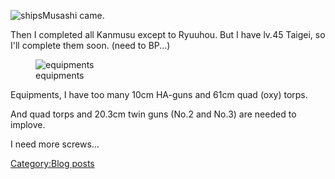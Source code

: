 [[File:2017-06-02ship.jpg|thumb|left|ships]]Musashi came.

Then I completed all Kanmusu except to Ryuuhou. But I have lv.45 Taigei, so I'll complete them soon. (need to BP...)

[[File:2017-06-01eq.jpg|thumb|left|equipments]]











Equipments, I have too many 10cm HA-guns and 61cm quad (oxy) torps.

And quad torps and 20.3cm twin guns (No.2 and No.3) are needed to implove.

I need more screws...
[[Category:Blog posts]]